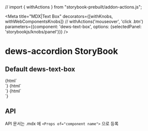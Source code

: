 // import { withActions } from "storybook-prebuilt/addon-actions.js";

<Meta
    title="MDX|Text Box"
    decorators={[withKnobs, withWebComponentsKnobs]} // withActions('mouseover', 'click .btn')
    parameters={{component: 'dews-text-box', options: {selectedPanel: 'storybookjs/knobs/panel'}}}
/>

<!-- 아래는 Doc 부분 -->
# dews-accordion StoryBook

## Default dews-text-box
<Preview>
    <Story name="text-box width360" height="100px">
        {html`
    <div style='width: 360px'>
        <dews-box title='box' >
            <dews-search-container split >
                <container-content>
                    <dews-textbox title='2'></dews-textbox>
                    <dews-textbox title='3'></dews-textbox>
                    <dews-textbox title='4'></dews-textbox>
                    <dews-textbox title='3'></dews-textbox>
                    <dews-textbox title='5'></dews-textbox>
                    <dews-textbox title='6'></dews-textbox>
                    <dews-textbox title='7'></dews-textbox>
                </container-content>
            </dews-search-container>
        </dews-box>
    </div>
    `}
    </Story>
    <Story name="text-box width720" height="100px">
        {html`
    <div style='width: 720px'>
        <dews-box title='box'>
            <dews-search-container>
                <dews-button title='button'></dews-button>
                <dews-textbox title='1'></dews-textbox>
                <dews-textbox title='2'></dews-textbox>
                <dews-textbox title='3'></dews-textbox>
                <dews-textbox title='4'></dews-textbox>
            </dews-search-container>
        </dews-box>
    </div>
    `}
    </Story>
    <Story name="text-box width1280" height="100px">
        {html`
    <div style='width: 1280px'>
        <dews-box title='box'>
             <dews-search-container split >
                <dews-textbox title='1'></dews-textbox>
                <dews-dropdownlist title='2'></dews-dropdownlist>
                <dews-textbox title='3'></dews-textbox>
                <dews-textbox title='4'></dews-textbox>
            </dews-search-container>
        </dews-box>
    </div>
    `}
    </Story>
</Preview>



## API

API 문서는 .mdx 에 `<Props of="component name">` 으로 등록

<Props of="dews-text-box"/>
